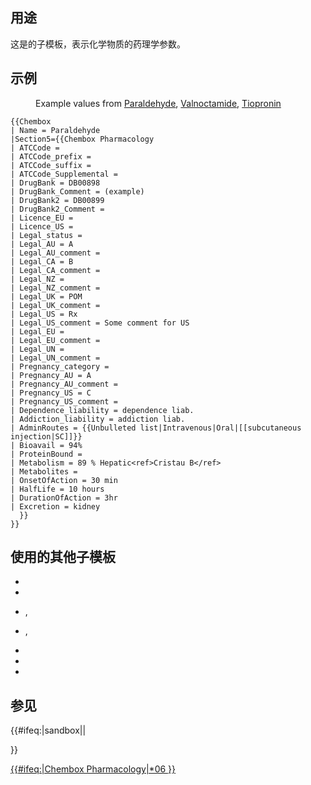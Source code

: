 {{documentation subpage}}
==用途==
这是{{tl|chembox}}的子模板，表示化学物质的药理学参数。
{{Chembox Pharmacology/doc/parameter list}}

==示例==
:Example values from [[Paraldehyde]], [[Valnoctamide]], [[Tiopronin]]
{{Chembox
| Name = Paraldehyde
|Section6={{Chembox Pharmacology
| ATCCode = 
| ATCCode_prefix = 
| ATCCode_suffix = 
| ATCCode_Supplemental = 
| DrugBank = DB00898
| DrugBank_Comment = (example)
| DrugBank2 = DB00899
| DrugBank2_Comment =
| Licence_EU = 
| Licence_US = 
| Legal_status = 
| Legal_AU = A
| Legal_AU_comment = 
| Legal_CA = B
| Legal_CA_comment = 
| Legal_NZ = 
| Legal_NZ_comment = 
| Legal_UK = POM
| Legal_UK_comment = 
| Legal_US = Rx
| Legal_US_comment = Some comment for US
| Legal_EU =
| Legal_EU_comment = 
| Legal_UN =
| Legal_UN_comment = 
| Pregnancy_category = 
| Pregnancy_AU = A
| Pregnancy_AU_comment = 
| Pregnancy_US = C
| Pregnancy_US_comment =
| Dependence_liability = dependence liab.
| Addiction_liability = addiction liab.
| AdminRoutes = {{Unbulleted list|Intravenous|Oral|[[subcutaneous injection|SC]]}}
| Bioavail = 94%
| ProteinBound =
| Metabolism = 89 % Hepatic<ref>Cristau B</ref>
| Metabolites =
| OnsetOfAction = 30 min
| HalfLife = 10 hours
| DurationOfAction = 3hr
| Excretion = kidney
  }}
}}
<pre>
{{Chembox
| Name = Paraldehyde
|Section5={{Chembox Pharmacology
| ATCCode = 
| ATCCode_prefix = 
| ATCCode_suffix = 
| ATCCode_Supplemental = 
| DrugBank = DB00898
| DrugBank_Comment = (example)
| DrugBank2 = DB00899
| DrugBank2_Comment =
| Licence_EU = 
| Licence_US = 
| Legal_status = 
| Legal_AU = A
| Legal_AU_comment = 
| Legal_CA = B
| Legal_CA_comment = 
| Legal_NZ = 
| Legal_NZ_comment = 
| Legal_UK = POM
| Legal_UK_comment = 
| Legal_US = Rx
| Legal_US_comment = Some comment for US
| Legal_EU =
| Legal_EU_comment = 
| Legal_UN =
| Legal_UN_comment = 
| Pregnancy_category = 
| Pregnancy_AU = A
| Pregnancy_AU_comment = 
| Pregnancy_US = C
| Pregnancy_US_comment =
| Dependence_liability = dependence liab.
| Addiction_liability = addiction liab.
| AdminRoutes = {{Unbulleted list|Intravenous|Oral|[[subcutaneous injection|SC]]}}
| Bioavail = 94%
| ProteinBound = 
| Metabolism = 89 % Hepatic<ref>Cristau B</ref>
| Metabolites =
| OnsetOfAction = 30 min
| HalfLife = 10 hours
| DurationOfAction = 3hr
| Excretion = kidney
  }}
}}</pre>

==使用的其他子模板==
* {{tl|Chembox ATCCode}}
* {{tl|Chembox DrugBank}}
* {{tl|Chembox Legal_status}}, {{tl|Infobox drug/legal status}}
* {{tl|Chembox PregCat}}, {{tl|Infobox drug/pregnancy category}}
* {{tl|Chembox Dependence_liability}}
* {{tl|Chembox Addiction_liability}}
* {{tl|Chembox Pharmacokinetics (set)}}

== 参见 ==
{{Navbox Chembox}}
{{Template reference list}}
<includeonly>{{#ifeq:{{SUBPAGENAME}}|sandbox||
[[Category:Chembox templates|{{#ifeq:{{PAGENAME}}|Chembox Pharmacology|*06 }}{{PAGENAME}}]]

}}</includeonly>